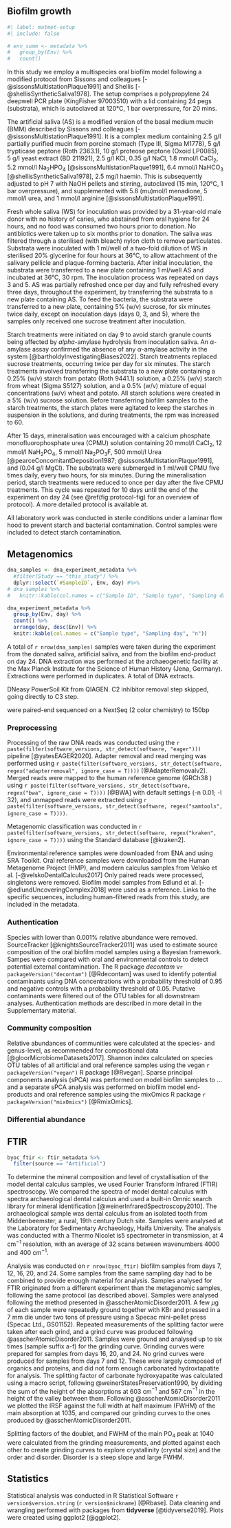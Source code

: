 ## Biofilm growth

<!-- Create table for all samples and indicate which samples underwent DNA, FTIR, etc. -->
```r
#| label: matmet-setup
#| include: false

# env_summ <- metadata %>%
#   group_by(Env) %>%
#   count()
```

In this study we employ a multispecies oral biofilm model following a modified
protocol from Sissons and colleagues [-@sissonsMultistationPlaque1991] and
Shellis [-@shellisSyntheticSaliva1978]. The setup comprises a polypropylene
24 deepwell PCR plate (KingFisher 97003510) with a lid containing 24 pegs (substrata), which
is autoclaved at 120&deg;C, 1 bar overpressure, for 20 mins.

The artificial saliva (AS) is a modified version of the basal medium mucin (BMM)
described by Sissons and colleagues [-@sissonsMultistationPlaque1991].
It is a complex medium containing 2.5 g/l partially purified mucin from porcine
stomach (Type III, Sigma M1778),
5 g/l trypticase peptone (Roth 2363.1), 10 g/l proteose peptone (Oxoid LP0085),
5 g/l yeast extract (BD 211921), 2.5 g/l KCl, 0.35 g/l NaCl, 1.8 mmol/l CaCl~2~,
5.2 mmol/l Na~2~HPO~4~ [@sissonsMultistationPlaque1991], 6.4 mmol/l NaHCO~3~
[@shellisSyntheticSaliva1978], 2.5 mg/l haemin. This is subsequently
adjusted to pH 7 with NaOH pellets and stirring, autoclaved (15 min, 120&deg;C,
1 bar overpressure), and supplemented with 5.8 \(mu\)mol/l menadione, 5 mmol/l urea,
and 1 mmol/l arginine [@sissonsMultistationPlaque1991].

<!-- add to protocols.io -->
Fresh whole saliva (WS) for inoculation was provided by a 31-year-old male donor
with no history of caries, who abstained from oral hygiene for 24 hours, and no
food was consumed two hours prior to donation. No antibiotics were taken up to six
months prior to donation.
The saliva was filtered through a sterilised (with bleach) nylon cloth to remove
particulates.
Substrata were inoculated with 1 ml/well of a two-fold dilution of WS in sterilised
20% glycerine for four hours at 36&deg;C, to allow attachment of the
salivary pellicle and plaque-forming bacteria. After initial inoculation, the
substrata were transferred to a new plate containing 1 ml/well AS and incubated
at 36&deg;C, 30 rpm. The inoculation process was repeated on days 3 and 5.
AS was partially refreshed once per day and fully refreshed every three days,
throughout the experiment, by transferring the substrata to a new plate containing
AS. To feed the bacteria, the substrata were transferred to a new plate, containing
5% (w/v) sucrose, for six minutes twice daily, except on inoculation days
(days 0, 3, and 5), where the samples only received one sucrose treatment after
inoculation.

Starch treatments were initiated on day 9 to avoid starch granule counts being
affected by $alpha$-amylase hydrolysis from inoculation saliva. An $\alpha$-amylase
assay confirmed the absence of any $\alpha$-amylase activity in the system
[@bartholdyInvestigatingBiases2022].
Starch treatments replaced sucrose treatments, occurring twice per day
for six minutes. The starch treatments involved transferring the substrata to a
new plate containing a 0.25% (w/v) starch from potato (Roth 9441.1) solution, a
0.25% (w/v) starch from wheat (Sigma S5127) solution, and a 0.5% (w/v) mixture of equal
concentrations (w/v) wheat and potato. All starch solutions were created in a 5%
(w/v) sucrose solution. Before transferring biofilm samples to the starch treatments,
the starch plates were agitated to keep the starches in suspension in the solutions,
and during treatments, the rpm was increased to 60.

After 15 days, mineralisation was encouraged with a
calcium phosphate monofluorophosphate urea (CPMU) solution containing
20 mmol/l CaCl~2~, 12 mmol/l NaH~2~PO~4~, 5 mmol/l Na~2~PO~3~F, 500 mmol/l Urea
[@pearceConcomitantDeposition1987; @sissonsMultistationPlaque1991],
and (0.04 g/l MgCl). The substrata were submerged in 1 ml/well CPMU five times daily,
every two hours, for six minutes. During the mineralisation period, starch treatments
were reduced to once per day after the five CPMU treatments. This cycle was repeated
for 10 days until the end of the experiment on day 24
(see \@ref(fig:protocol-fig) for an overview of protocol). A more detailed
protocol is available at<!-- protocols.io -->.

All laboratory work was conducted in sterile conditions under a laminar flow hood
to prevent starch and bacterial contamination. Control samples were included to
detect starch contamination.

## Metagenomics

```r
dna_samples <- dna_experiment_metadata %>%
  #filter(Study == "this_study") %>%
  dplyr::select(`#SampleID`, Env, day) #%>%
# dna_samples %>%
#   knitr::kable(col.names = c("Sample ID", "Sample type", "Sampling day"))

dna_experiment_metadata %>%
  group_by(Env, day) %>%
  count() %>%
  arrange(day, desc(Env)) %>% 
  knitr::kable(col.names = c("Sample type", "Sampling day", "n"))
```


<!-- Samples sent to Jena -->
A total of `r nrow(dna_samples)` samples were taken during the experiment from
the donated saliva, artificial saliva, and from the
biofilm end-product on day 24.
DNA extraction was performed at the archaeogenetic facility at the Max Planck
Institute for the Science of Human History (Jena, Germany). Extractions were
performed in duplicates<!-- ?? -->. A total of <!-- sample size --> DNA extracts.

<!-- DNA extraction details -->

DNeasy PowerSoil Kit from QIAGEN. C2 inhibitor removal step skipped, going directly
to C3 step.

were paired-end sequenced on a NextSeq (2 color chemistry) to 150bp

<!-- EAGER settings -->
### Preprocessing

Processing of the raw DNA reads was conducted using the
`r paste(filter(software_versions, str_detect(software, "eager")))`
pipeline [@yatesEAGER2020].
Adapter removal and read merging was performed using
`r paste(filter(software_versions, str_detect(software, regex("adapterremoval", ignore_case = T))))`
[@AdapterRemovalv2].
Merged reads were mapped to the human reference genome (GRCh38 <!--link-->)
using
`r paste(filter(software_versions, str_detect(software, regex("bwa", ignore_case = T))))`
[@BWA] with default settings (-n 0.01; -l 32), and
unmapped reads were extracted using
`r paste(filter(software_versions, str_detect(software, regex("samtools", ignore_case = T))))`.

Metagenomic classification was conducted in
`r paste(filter(software_versions, str_detect(software, regex("kraken", ignore_case = T))))`
using the Standard database [@kraken2].
<!-- cuperdec [@yatesOralMicrobiome2021]-->

Environmental reference samples were downloaded from ENA and using SRA Toolkit.<!-- reference supp. mat.-->
Oral reference samples were downloaded from the Human Metagenome Project (HMP),
and modern calculus samples from Velsko et al. [-@velskoDentalCalculus2017]
Only paired reads were processed, singletons were removed. Biofilm model samples
from Edlund et al. [-@edlundUncoveringComplex2018] were used as a reference.
Links to the specific
sequences, including human-filtered reads from this study, are included in the
metadata<!-- link to metadata file-->.

### Authentication

<!-- sourcetracker -->
Species with lower than 0.001% relative abundance were removed.
SourceTracker [@knightsSourceTracker2011] was used to estimate source composition
of the oral biofilm model samples using a Bayesian framework. Sampes were compared
with oral and environmental controls to detect potential external contamination.
The R package *decontam* v`r packageVersion("decontam")` [@Rdecontam] was used
to identify potential contaminants
using DNA concentrations with a probability threshold of 0.95
and negative controls with a probability threshold of 0.05. Putative contaminants
were filtered out of the OTU tables for all downstream analyses.
Authentication methods are described in more
detail in the Supplementary material.<!--../06-reports/metagen-authentication.Rmd-->

### Community composition

Relative abundances of communities were calculated at the species- and genus-level,
as recommended for compositional data [@gloorMicrobiomeDatasets2017].
Shannon index calculated on species OTU tables of all artificial and oral reference
samples using the vegan `r packageVersion("vegan")` R package [@Rvegan]. Sparse
principal components analysis (sPCA) was performed on model biofilm samples to ...
and a separate sPCA analysis was performed on biofilm model end-products and oral
reference samples using the mixOmics R package `r packageVersion("mixOmics")` [@RmixOmics].

### Differential abundance

## FTIR

```r
byoc_ftir <- ftir_metadata %>%
  filter(source == "Artificial")
```

To determine the mineral composition and level of crystallisation of the model
dental calculus samples, we used Fourier Transform Infrared (FTIR) spectroscopy.
We compared the spectra of model dental calculus with spectra archaeological
dental calculus and used a built-in Omnic search library for
mineral identification [@weinerInfraredSpectroscopy2010]. 
The archaeological sample was dental calculus from an isolated tooth from
Middenbeemster, a rural, 19th century Dutch site. Samples were analysed
at the Laboratory for Sedimentary Archaeology, Haifa University. The analysis was
conducted with a Thermo Nicolet is5 spectrometer in transmission, at 4 cm$^{-1}$
resolution, with an average of 32 scans between wavenumbers 4000 and 400 cm$^{-1}$.

Analysis was conducted on `r nrow(byoc_ftir)` biofilm samples from days
7, 12, 16, 20, and 24. Some samples from the same sampling day had to be
combined to provide enough material for analysis. Samples analysed for FTIR
originated from a different experiment than the metagenomic samples, following
the same protocol (as described above).
Samples were analysed following the method presented in
@asscherAtomicDisorder2011. A few $\mu$g of each sample were repeatedly ground
together with KBr and pressed in a 7 mm die under two tons of pressure using a
Specac mini-pellet press (Specac Ltd., GS01152).
Repeated measurements of the splitting factor were taken after each grind, and a
grind curve was produced following @asscherAtomicDisorder2011. Samples were
ground and analysed up to six times (sample suffix a-f) for the grinding curve.
Grinding curves were prepared for samples from days 16, 20, and 24. No grind
curves were produced for samples from days 7 and 12. These were largely composed
of organics and proteins, and did not form enough carbonated hydroxtapatite for
analysis. The splitting factor of carbonate hydroxyapatite was calculated using
a macro script, following @weinerStatesPreservation1990, by dividing the sum of
the height of the absorptions at 603 cm$^{-1}$ and 567 cm$^{-1}$ in the height
of the valley between them. Following @asscherAtomicDisorder2011 we plotted the
IRSF against the full width at half maximum (FWHM) of the main absorption at 1035,
and compared our grinding curves to the ones produced by @asscherAtomicDisorder2011.

Splitting factors of the doublet, and FWHM of the main PO~4~ peak at 1040 were
calculated from the grinding measurements, and plotted against each other to
create grinding curves to explore crystallinity (crystal size) and the order and
disorder. Disorder is a steep slope and large FWHM.

## Statistics

<!-- R packages used -->
Statistical analysis was conducted in R Statistical Software `r version$version.string`
(`r version$nickname`) [@Rbase]. Data cleaning and wrangling performed with packages from
**tidyverse** [@tidyverse2019]. Plots were created using ggplot2 [@ggplot2].

